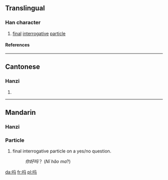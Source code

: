 {{see|嗎}}

==Translingual==
===Han character===
{{Han char|rn=30|rad=口|as=03|sn=6|four=|canj=口弓女一 (RNVM)}}
# [[final]] [[interrogative]] [[particle]]
====References====
{{Han ref|kx=0177.021|hdz=10584.110|uh=5417|ud=21527}}
----
==Cantonese==
===Hanzi===
{{yue-hanzi|jyut=|y=[[ma3]]}}
# {{defn|Cantonese}}
----
==Mandarin==
===Hanzi===
{{cmn-hanzi|tra=嗎|pin=[[ma]] ([[ma5]])|wg=ma<sup>5</sup>}}

===Particle===
{{cmn-particle|s|tra=嗎|pin=ma|pint=ma5}}
# final interrogative particle on a yes/no question.
#:''你好吗''？ (''Nǐ hǎo ma''?)

[[da:吗]]
[[fr:吗]]
[[pl:吗]]